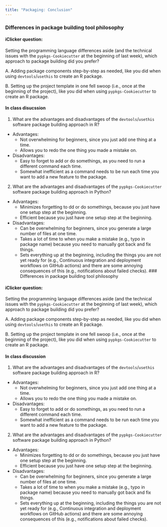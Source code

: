 ```yaml
---
title: "Packaging: Conclusion"
---
```



### Differences in package building tool philosophy

#### iClicker question:

Setting the programming language differences aside (and the technical issues with the `pypkgs-Cookiecutter` at the beginning of last week), which approach to package building did you prefer?

A. Adding package components step-by-step as needed, like you did when using `devtools`/`usethis` to create an R package.

B. Setting up the project template in one fell swoop (i.e., once at the beginning of the project), like you did when using `pypkgs-Cookiecutter` to create an R package.

#### In class disucssion

1. What are the advantages and disadvantages of the `devtools`/`usethis` software package building approach in R?

  - Advantages:
    - Not overwhelming for beginners, since you just add one thing at a time.
    - Allows you to redo the one thing you made a mistake on.

  - Disadvantages:
    - Easy to forget to add or do somethings, as you need to run a different command each time.
    - Somewhat inefficient as a command needs to be run each time you want to add a new feature to the package.

2. What are the advantages and disadvantages of the `pypkgs-Cookiecutter` software package building approach in Python?

  - Advantages:
    - Minimizes forgetting to dd or do somethings, because you just have one setup step at the beginning.
    - Efficient because you just have one setup step at the beginning.

  - Disadvantages:
    - Can be overwhelming for beginners, since you generate a large number of files at one time.
    - Takes a lot of time to when you make a mistake (e.g., typo in package name) because you need to manually got back and fix things.
    - Sets everything up at the beginning, including the things you are not yet ready for (e.g., Continuous integration and deployment workflows on GitHub actions) and there are some annoying consequences of this (e.g., notifications about failed checks).
### Differences in package building tool philosophy

#### iClicker question:

Setting the programming language differences aside (and the technical issues with the `pypkgs-Cookiecutter` at the beginning of last week), which approach to package building did you prefer?

A. Adding package components step-by-step as needed, like you did when using `devtools`/`usethis` to create an R package.

B. Setting up the project template in one fell swoop (i.e., once at the beginning of the project), like you did when using `pypkgs-Cookiecutter` to create an R package.

#### In class discussion

1. What are the advantages and disadvantages of the `devtools`/`usethis` software package building approach in R?

  - Advantages:
    - Not overwhelming for beginners, since you just add one thing at a time.
    - Allows you to redo the one thing you made a mistake on.

  - Disadvantages:
    - Easy to forget to add or do somethings, as you need to run a different command each time.
    - Somewhat inefficient as a command needs to be run each time you want to add a new feature to the package.

2. What are the advantages and disadvantages of the `pypkgs-Cookiecutter` software package building approach in Python?

  - Advantages:
    - Minimizes forgetting to dd or do somethings, because you just have one setup step at the beginning.
    - Efficient because you just have one setup step at the beginning.

  - Disadvantages:
    - Can be overwhelming for beginners, since you generate a large number of files at one time.
    - Takes a lot of time to when you make a mistake (e.g., typo in package name) because you need to manually got back and fix things.
    - Sets everything up at the beginning, including the things you are not yet ready for (e.g., Continuous integration and deployment workflows on GitHub actions) and there are some annoying consequences of this (e.g., notifications about failed checks).
